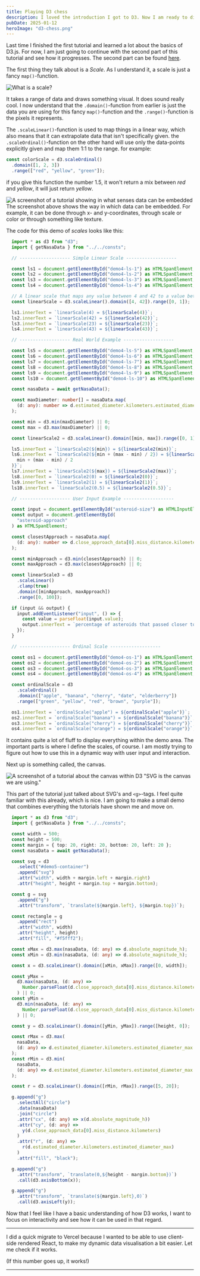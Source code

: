 ```yaml
---
title: Playing D3 chess
description: I loved the introduction I got to D3. Now I am ready to dive a bit deeper and see how far I can take it.
pubDate: 2025-01-12
heroImage: "d3-chess.png"
---
```



Last time I finished the first tutorial and learned a lot about the basics of D3.js. For now, I am just going to continue with the second part of this tutorial and see how it progresses. The second part can be found [here](https://www.youtube.com/watch?v=Crp8UX-eQB0).

The first thing they talk about is a *Scale*. As I understand it, a scale is just a fancy `map()`-function.

![What is a scale?](/playing-D3-chess/what-is-scale.png)

It takes a range of data and draws something visual. It does sound really cool.
I now understand that the `.domain()`-function from earlier is just the data you are using for this fancy `map()`-function and the `.range()`-function is the pixels it represents.

The `.scaleLinear()`-function is used to map things in a linear way, which also means that it can extrapolate data that isn't specifically given.
the `.scaleOrdinal()`-function on the other hand will use only the data-points explicitly given and map them 1:1 to the range. for example:

```typescript
const colorScale = d3.scaleOrdinal()
  .domain([1, 2, 3])
  .range(["red", "yellow", "green"]);
```

if you give this function the number 1.5, it won't return a mix between *red* and *yellow*, it will just return *yellow*.

![A screenshot of a tutorial showing in what senses data can be embedded](/playing-D3-chess/embedding-data.png)
The screenshot above shows the way in which data can be embedded. For example, it can be done through x- and y-coordinates, through scale or color or through something like texture.

<Demo title="Playing around with scales" type="D3">
<Demo4 />
</Demo>

The code for this demo of *scales* looks like this:

```typescript 
  import * as d3 from "d3";
  import { getNasaData } from "../../consts";

  // ------------------- Simple Linear Scale -------------------

  const ls1 = document.getElementById("demo4-ls-1") as HTMLSpanElement;
  const ls2 = document.getElementById("demo4-ls-2") as HTMLSpanElement;
  const ls3 = document.getElementById("demo4-ls-3") as HTMLSpanElement;
  const ls4 = document.getElementById("demo4-ls-4") as HTMLSpanElement;

  // A linear scale that maps any value between 4 and 42 to a value between 0 and 1.
  const linearScale = d3.scaleLinear().domain([4, 42]).range([0, 1]);

  ls1.innerText = `linearScale(4) = ${linearScale(4)}`;
  ls2.innerText = `linearScale(42) = ${linearScale(42)}`;
  ls3.innerText = `linearScale(23) = ${linearScale(23)}`;
  ls4.innerText = `linearScale(43) = ${linearScale(43)}`;

  // ------------------- Real World Example -------------------

  const ls5 = document.getElementById("demo4-ls-5") as HTMLSpanElement;
  const ls6 = document.getElementById("demo4-ls-6") as HTMLSpanElement;
  const ls7 = document.getElementById("demo4-ls-7") as HTMLSpanElement;
  const ls8 = document.getElementById("demo4-ls-8") as HTMLSpanElement;
  const ls9 = document.getElementById("demo4-ls-9") as HTMLSpanElement;
  const ls10 = document.getElementById("demo4-ls-10") as HTMLSpanElement;

  const nasaData = await getNasaData();

  const maxDiameter: number[] = nasaData.map(
    (d: any): number => d.estimated_diameter.kilometers.estimated_diameter_max
  );

  const min = d3.min(maxDiameter) || 0;
  const max = d3.max(maxDiameter) || 0;

  const linearScale2 = d3.scaleLinear().domain([min, max]).range([0, 1]);

  ls5.innerText = `linearScale2(${min}) = ${linearScale2(min)}`;
  ls6.innerText = `linearScale2(${min + (max - min) / 2}) = ${linearScale2(
    min + (max - min) / 2
  )}`;
  ls7.innerText = `linearScale2(${max}) = ${linearScale2(max)}`;
  ls8.innerText = `linearScale2(0) = ${linearScale2(0)}`;
  ls9.innerText = `linearScale2(1) = ${linearScale2(1)}`;
  ls10.innerText = `linearScale2(0.5) = ${linearScale2(0.5)}`;

  // ------------------- User Input Example -------------------

  const input = document.getElementById("asteroid-size") as HTMLInputElement;
  const output = document.getElementById(
    "asteroid-approach"
  ) as HTMLSpanElement;

  const closestApproach = nasaData.map(
    (d: any): number => d.close_approach_data[0].miss_distance.kilometers
  );

  const minApproach = d3.min(closestApproach) || 0;
  const maxApproach = d3.max(closestApproach) || 0;

  const linearScale3 = d3
    .scaleLinear()
    .clamp(true)
    .domain([minApproach, maxApproach])
    .range([0, 100]);

  if (input && output) {
    input.addEventListener("input", () => {
      const value = parseFloat(input.value);
      output.innerText = `percentage of asteroids that passed closer to earth than this: ${100 - Number.parseFloat(linearScale3(value)?.toFixed(2))}%`;
    });
  }

  // ------------------- Ordinal Scale -------------------

  const os1 = document.getElementById("demo4-os-1") as HTMLSpanElement;
  const os2 = document.getElementById("demo4-os-2") as HTMLSpanElement;
  const os3 = document.getElementById("demo4-os-3") as HTMLSpanElement;
  const os4 = document.getElementById("demo4-os-4") as HTMLSpanElement;

  const ordinalScale = d3
    .scaleOrdinal()
    .domain(["apple", "banana", "cherry", "date", "elderberry"])
    .range(["green", "yellow", "red", "brown", "purple"]);

  os1.innerText = `ordinalScale("apple") = ${ordinalScale("apple")}`;
  os2.innerText = `ordinalScale("banana") = ${ordinalScale("banana")}`;
  os3.innerText = `ordinalScale("cherry") = ${ordinalScale("cherry")}`;
  os4.innerText = `ordinalScale("orange") = ${ordinalScale("orange")}`; // If the value is not in the domain, it will return the next value available.
```

It contains quite a lot of fluff to display everything within the demo area. The important parts is where I define the scales, of course. I am mostly trying to figure out how to use this in a dynamic way with user input and interaction.

Next up is something called, the canvas.

![A screenshot of a tutorial about the canvas within D3](/playing-D3-chess/the-canvas.png)
"SVG is the canvas we are using."

This part of the tutorial just talked about SVG's and `<g>`-tags. I feel quite familiar with this already, which is nice. I am going to make a small demo that combines everything the tutorials have shown me and move on.

<Demo title="Bringing in all together" type="D3">
<Demo5 />
</Demo>

```typescript
  import * as d3 from "d3";
  import { getNasaData } from "../../consts";

  const width = 500;
  const height = 500;
  const margin = { top: 20, right: 20, bottom: 20, left: 20 };
  const nasaData = await getNasaData();

  const svg = d3
    .select("#demo5-container")
    .append("svg")
    .attr("width", width + margin.left + margin.right)
    .attr("height", height + margin.top + margin.bottom);

  const g = svg
    .append("g")
    .attr("transform", `translate(${margin.left}, ${margin.top})`);

  const rectangle = g
    .append("rect")
    .attr("width", width)
    .attr("height", height)
    .attr("fill", "#f5fff2");

  const xMax = d3.max(nasaData, (d: any) => d.absolute_magnitude_h);
  const xMin = d3.min(nasaData, (d: any) => d.absolute_magnitude_h);

  const x = d3.scaleLinear().domain([xMin, xMax]).range([0, width]);

  const yMax =
    d3.max(nasaData, (d: any) =>
      Number.parseFloat(d.close_approach_data[0].miss_distance.kilometers)
    ) || 0;
  const yMin =
    d3.min(nasaData, (d: any) =>
      Number.parseFloat(d.close_approach_data[0].miss_distance.kilometers)
    ) || 0;

  const y = d3.scaleLinear().domain([yMin, yMax]).range([height, 0]);

  const rMax = d3.max(
    nasaData,
    (d: any) => d.estimated_diameter.kilometers.estimated_diameter_max
  );
  const rMin = d3.min(
    nasaData,
    (d: any) => d.estimated_diameter.kilometers.estimated_diameter_max
  );

  const r = d3.scaleLinear().domain([rMin, rMax]).range([5, 20]);

  g.append("g")
    .selectAll("circle")
    .data(nasaData)
    .join("circle")
    .attr("cx", (d: any) => x(d.absolute_magnitude_h))
    .attr("cy", (d: any) =>
      y(d.close_approach_data[0].miss_distance.kilometers)
    )
    .attr("r", (d: any) =>
      r(d.estimated_diameter.kilometers.estimated_diameter_max)
    )
    .attr("fill", "black");

  g.append("g")
    .attr("transform", `translate(0,${height - margin.bottom})`)
    .call(d3.axisBottom(x));

  g.append("g")
    .attr("transform", `translate(${margin.left},0)`)
    .call(d3.axisLeft(y));
```

Now that I feel like I have a basic understanding of how D3 works, I want to focus on interactivity and see how it can be used in that regard.

---

I did a quick migrate to Vercel because I wanted to be able to use client-side rendered React, to make my dynamic data visualisation a bit easier.
Let me check if it works.

<Demo title="Testing the client-side React" type="test">

<DynamicTest client:only="react" />
(If this number goes up, it works!)

</Demo>

---

